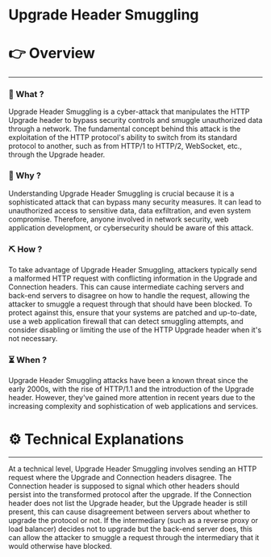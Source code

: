 # Upgrade Header Smuggling


# 👉 Overview

---

### 👀 What ?

Upgrade Header Smuggling is a cyber-attack that manipulates the HTTP Upgrade header to bypass security controls and smuggle unauthorized data through a network. The fundamental concept behind this attack is the exploitation of the HTTP protocol's ability to switch from its standard protocol to another, such as from HTTP/1 to HTTP/2, WebSocket, etc., through the Upgrade header.


### 🧐 Why ?

Understanding Upgrade Header Smuggling is crucial because it is a sophisticated attack that can bypass many security measures. It can lead to unauthorized access to sensitive data, data exfiltration, and even system compromise. Therefore, anyone involved in network security, web application development, or cybersecurity should be aware of this attack.


### ⛏️ How ?

To take advantage of Upgrade Header Smuggling, attackers typically send a malformed HTTP request with conflicting information in the Upgrade and Connection headers. This can cause intermediate caching servers and back-end servers to disagree on how to handle the request, allowing the attacker to smuggle a request through that should have been blocked. To protect against this, ensure that your systems are patched and up-to-date, use a web application firewall that can detect smuggling attempts, and consider disabling or limiting the use of the HTTP Upgrade header when it's not necessary.


### ⏳ When ?

Upgrade Header Smuggling attacks have been a known threat since the early 2000s, with the rise of HTTP/1.1 and the introduction of the Upgrade header. However, they've gained more attention in recent years due to the increasing complexity and sophistication of web applications and services.


# ⚙️ Technical Explanations

---

At a technical level, Upgrade Header Smuggling involves sending an HTTP request where the Upgrade and Connection headers disagree. The Connection header is supposed to signal which other headers should persist into the transformed protocol after the upgrade. If the Connection header does not list the Upgrade header, but the Upgrade header is still present, this can cause disagreement between servers about whether to upgrade the protocol or not. If the intermediary (such as a reverse proxy or load balancer) decides not to upgrade but the back-end server does, this can allow the attacker to smuggle a request through the intermediary that it would otherwise have blocked.
